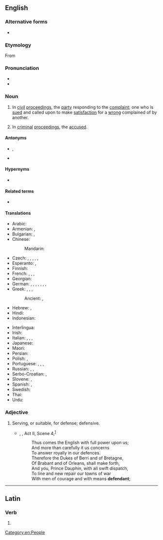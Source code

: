 {{also|défendant}}
==English==
{{wikipedia}}

===Alternative forms===
* {{l|en|defendaunt}} {{qualifier|obsolete}}

===Etymology===
From {{etyl|xno|en}}

===Pronunciation===
* {{IPA|/dɪˈfɛndənt/|lang=en}}
* {{audio|en-us-defendant.ogg|Audio (US)|lang=en}}

===Noun===
{{en-noun}}

# {{lb|en|legal}} In [[civil]] [[proceedings]], the [[party]] responding to the [[complaint]]; one who is [[sued]] and called upon to make [[satisfaction]] for a [[wrong]] complained of by another.
# {{lb|en|legal}} In [[criminal]] [[proceedings]], the [[accused]].

====Antonyms====
* {{sense|in civil proceedings}} {{l|en|plaintiff}}, {{l|en|claimant}}
* {{sense|in criminal proceedings}} {{l|en|prosecutor}}

====Hypernyms====
* {{l|en|litigant}}

====Related terms====
* {{l|en|respondent}}

====Translations====
{{trans-top|person prosecuted or sued, the accused}}
* Arabic: {{t|ar|مُدَّعٍ عَلَيْهِ|m}}
* Armenian: {{t+|hy|ամբաստանյալ}} {{q|in criminal proceedings}}, {{t+|hy|պատասխանող}} {{q|in civil proceedings}}
* Bulgarian: {{t+|bg|обвиняем|m|sc=Cyrl}}, {{t|bg|ответник|m|sc=Cyrl}}
* Chinese:
*: Mandarin: {{t+|cmn|被告|tr=bèigào|sc=Hani}}
* Czech: {{t+|cs|obžalovaný|m}}, {{t|cs|obžalovaná|f}}, {{t+|cs|obviněný|m}}, {{t+|cs|obviněná|f}}, {{t|cs|žalovaný|m}}, {{t|cs|žalovaná|f}}
* Esperanto: {{t|eo|akuzito}} {{q|male or female}}, {{t|eo|akuzitino}} {{q|female}}
* Finnish: {{t+|fi|vastaaja}}
* French: {{t+|fr|inculpé|m}}, {{t+|fr|inculpée|f}}, {{t+|fr|défendeur|m}}, {{t+|fr|défenderesse|f}}
* Georgian: {{t|ka|მოპასუხე|sc=Geor}}
* German: {{t+|de|Angeklagter|m}}, {{t+|de|Angeklagte|f}}, {{t|de|Angeschuldigter|m}}, {{t|de|Angeschuldigte|f}}, {{t+|de|Beschuldigter|m}}, {{t+|de|Beschuldigte|f}}, {{t|de|Beklagter|m}}, {{t|de|Beklagte|f}}
* Greek: {{t+|el|εναγόμενος|m}}, {{t+|el|εναγομένη|f}}, {{t+|el|κατηγορούμενος|m}}, {{t+|el|κατηγορουμένη|f}}
*: Ancient: {{t|grc|κατηγορούμενος|m}}, {{t|grc|κατηγορουμένη|f}}
* Hebrew: {{t+|he|נאשם|m|tr=ne'eshám|alt=נאשם \ נֶאֱשָׁם}}, {{t|he|נאשמת|f|tr=ne'eshémet|alt=נאשמת \ נֶאֱשֶׁמֶת}}
* Hindi: {{t+|hi|प्रतिवादी}}
* Indonesian: {{t+|id|tergugat}}
{{trans-mid}}
* Interlingua: {{t|ia|accusato}}
* Irish: {{t|ga|cosantóir|m}}
* Italian: {{t+|it|imputato|m}}, {{t+|it|imputata|f}}, {{t+|it|accusato|m}}, {{t+|it|accusata|f}}
* Japanese: {{t+|ja|被告|tr=[[ひこく]] hikoku}}
* Maori: {{t|mi|kaikaro}}
* Persian: {{t+|fa|خوانده|tr=xânde|sc=fa-Arab}}
* Polish: {{t+|pl|oskarżony|m}}, {{t|pl|oskarżona|f}}
* Portuguese: {{t+|pt|réu|m}}, {{t+|pt|ré|f}}, {{t+|pt|acusado|m}}, {{t|pt|acusada|f}}
* Russian: {{t+|ru|обвиня́емый|m}}, {{t+|ru|отве́тчик|m}}, {{t+|ru|подсуди́мый|m}}
* Serbo-Croatian: {{t+|sh|branjenik|m}}, {{t+|sh|branjenica|f}}
* Slovene: {{t|sl|obtoženi|m}}, {{t|sl|obtožena|f}}
* Spanish: {{t+|es|acusado|m}}, {{t+|es|acusada|f}}
* Swedish: {{t+|sv|anklagad|c}}
* Thai: {{t+|th|จำเลย}}
* Urdu: {{t|ur|مدعا علیہ}}
{{trans-bottom}}

===Adjective===
{{en-adj}}

# Serving, or suitable, for defense; defensive.
#* {{circa|1598}} {{w|William Shakespeare}}, ''{{w|Henry V (play)|Henry V}}'', Act II, Scene 4,<sup>[http://www.opensourceshakespeare.org/views/plays/play_view.php?WorkID=henry5&Act=2&Scene=4&Scope=scene]</sup>
#*: Thus comes the English with full power upon us;
#*: And more than carefully it us concerns
#*: To answer royally in our defences.
#*: Therefore the Dukes of Berri and of Bretagne,
#*: Of Brabant and of Orleans, shall make forth,
#*: And you, Prince Dauphin, with all swift dispatch,
#*: To line and new repair our towns of war
#*: With men of courage and with means '''defendant''';

[[Category:en:People]]

----

==Latin==

===Verb===
{{la-verb-form|dēfendant}}

# {{inflection of|dēfendō||3|p|pres|actv|subj|lang=la}}